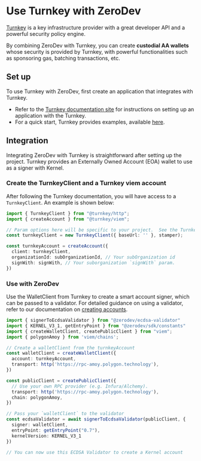 # Use Turnkey with ZeroDev

[Turnkey](https://turnkey.com/) is a key infrastructure provider with a great developer API and a powerful security policy engine.

By combining ZeroDev with Turnkey, you can create **custodial AA wallets** whose security is provided by Turnkey, with powerful functionalities such as sponsoring gas, batching transactions, etc.

## Set up

To use Turnkey with ZeroDev, first create an application that integrates with Turnkey.

- Refer to the [Turnkey documentation site](https://docs.turnkey.com/) for instructions on setting up an application with the Turnkey.
- For a quick start, Turnkey provides examples, available [here](https://docs.turnkey.com/getting-started/examples).

## Integration
Integrating ZeroDev with Turnkey is straightforward after setting up the project. Turnkey provides an Externally Owned Account (EOA) wallet to use as a signer with Kernel.

### Create the TurnkeyClient and a Turnkey viem account
After following the Turnkey documentation, you will have access to a `TurnkeyClient`. An example is shown below:

```typescript
import { TurnkeyClient } from "@turnkey/http";
import { createAccount } from "@turnkey/viem";

// Param options here will be specific to your project.  See the Turnkey docs for more info.
const turnkeyClient = new TurnkeyClient({ baseUrl: '' }, stamper);

const turnkeyAccount = createAccount({
  client: turnkeyClient,
  organizationId: subOrganizationId, // Your subOrganization id
  signWith: signWith, // Your suborganization `signWith` param.
})
```

### Use with ZeroDev

Use the WalletClient from Turnkey to create a smart account signer, which can be passed to a validator. For detailed guidance on using a validator, refer to our documentation on [creating accounts](/sdk/core-api/create-account#api).

```typescript
import { signerToEcdsaValidator } from "@zerodev/ecdsa-validator"
import { KERNEL_V3_1, getEntryPoint } from "@zerodev/sdk/constants"
import { createWalletClient, createPublicClient } from "viem";
import { polygonAmoy } from 'viem/chains';

// Create a walletClient from the turnkeyAccount
const walletClient = createWalletClient({
  account: turnkeyAccount,
  transport: http('https://rpc-amoy.polygon.technology'),
})

const publicClient = createPublicClient({
  // Use your own RPC provider (e.g. Infura/Alchemy).
  transport: http('https://rpc-amoy.polygon.technology'),
  chain: polygonAmoy,
})

// Pass your `walletClient` to the validator
const ecdsaValidator = await signerToEcdsaValidator(publicClient, {
  signer: walletClient,
  entryPoint: getEntryPoint("0.7"),
  kernelVersion: KERNEL_V3_1
})

// You can now use this ECDSA Validator to create a Kernel account
```
